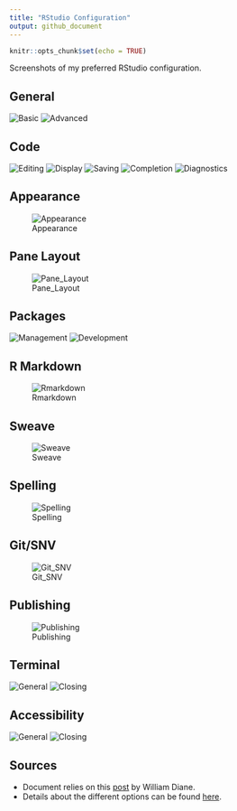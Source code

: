 ```yaml
---
title: "RStudio Configuration"
output: github_document
---
```


```r
knitr::opts_chunk$set(echo = TRUE)
```

Screenshots of my preferred RStudio configuration. 

## General
![Basic](img/rstudio_configuration_general_basic.PNG)
![Advanced](img/rstudio_configuration_general_advanced.PNG)


## Code
![Editing](img/rstudio_configuration_code_editing.PNG)
![Display](img/rstudio_configuration_code_display.PNG)
![Saving](img/rstudio_configuration_code_saving.PNG)
![Completion](img/rstudio_configuration_code_completion.PNG)
![Diagnostics](img/rstudio_configuration_code_diagnostics.PNG)


## Appearance
![Appearance](img/rstudio_configuration_appearance.PNG)


## Pane Layout
![Pane_Layout](img/rstudio_configuration_panelayout.PNG)


## Packages
![Management](img/rstudio_configuration_packages_management.PNG)
![Development](img/rstudio_configuration_packages_development.PNG)


## R Markdown
![Rmarkdown](img/rstudio_configuration_rmarkdown.PNG)


## Sweave
![Sweave](img/rstudio_configuration_sweave.PNG)


## Spelling
![Spelling](img/rstudio_configuration_spelling.PNG)


## Git/SNV
![Git_SNV](img/rstudio_configuration_gitsvn.PNG)


## Publishing
![Publishing](img/rstudio_configuration_publishing.PNG)


## Terminal
![General](img/rstudio_configuration_terminal_general.PNG)
![Closing](img/rstudio_configuration_terminal_closing.PNG)


## Accessibility
![General](img/rstudio_configuration_accessibility_general.PNG)
![Closing](img/rstudio_configuration_accessibility_announcements.PNG)


## Sources

- Document relies on this [post](https://drdoane.com/my-rstudio-configuration/) by William Diane. 
- Details about the different options can be found [here](https://support.rstudio.com/hc/en-us/articles/200549016-Customizing-RStudio).

